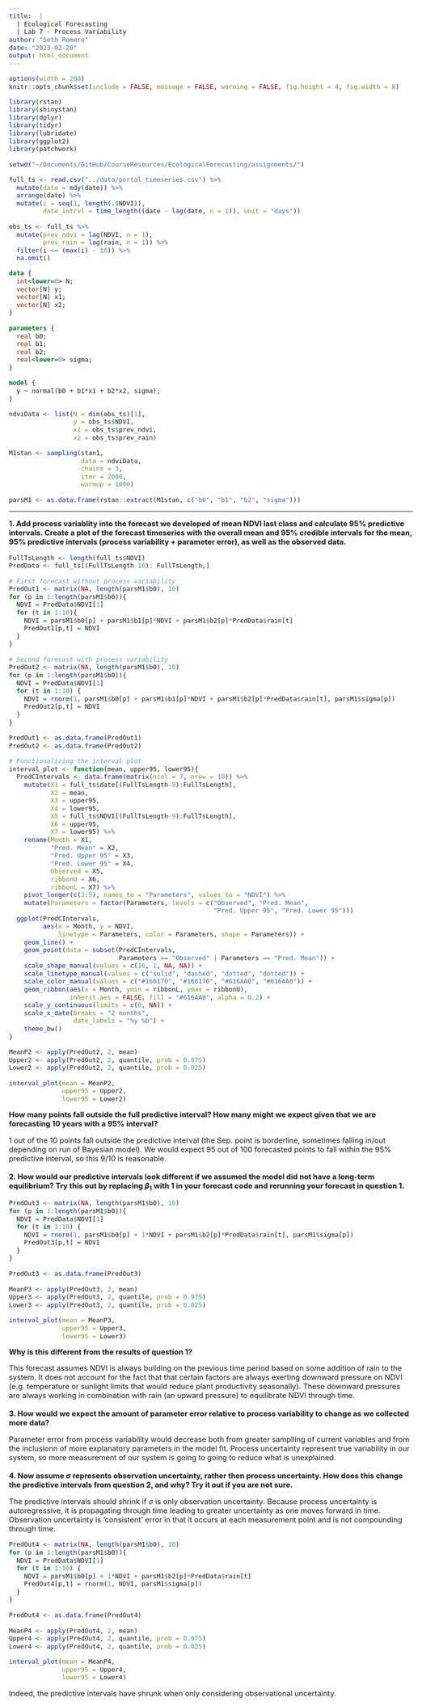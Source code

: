 ```yaml
---
title:  |
  | Ecological Forecasting
  | Lab 7 - Process Variability
author: "Seth Romero"
date: "2023-02-20"
output: html_document
---
```


<style type="text/css">
  body {
    font-size: 11pt;
    max-width: 800px;
    margin: auto;
  }
</style>

```r
options(width = 200)
knitr::opts_chunk$set(include = FALSE, message = FALSE, warning = FALSE, fig.height = 4, fig.width = 8)
```

```r
library(rstan)
library(shinystan)
library(dplyr)
library(tidyr)
library(lubridate)
library(ggplot2)
library(patchwork)

setwd("~/Documents/GitHub/CourseResources/EcologicalForecasting/assignments/")
```

```r
full_ts <- read.csv("../data/portal_timeseries.csv") %>%
  mutate(date = mdy(date)) %>%
  arrange(date) %>%
  mutate(i = seq(1, length(.$NDVI)), 
         date_intrvl = time_length((date - lag(date, n = 1)), unit = "days"))

obs_ts <- full_ts %>% 
  mutate(prev_ndvi = lag(NDVI, n = 1),
         prev_rain = lag(rain, n = 1)) %>%
  filter(i <= (max(i) - 10)) %>%
  na.omit()

```

```stan
data {
  int<lower=0> N;
  vector[N] y;
  vector[N] x1;
  vector[N] x2;
}

parameters {
  real b0;
  real b1;
  real b2;
  real<lower=0> sigma;
}

model {
  y ~ normal(b0 + b1*x1 + b2*x2, sigma);
}
```

```r
ndviData <- list(N = dim(obs_ts)[1], 
                 y = obs_ts$NDVI, 
                 x1 = obs_ts$prev_ndvi, 
                 x2 = obs_ts$prev_rain)

M1stan <- sampling(stan1,
                   data = ndviData,
                   chains = 3,
                   iter = 2000,
                   warmup = 1000)

parsM1 <- as.data.frame(rstan::extract(M1stan, c("b0", "b1", "b2", "sigma")))

```

<hr style="border-width:4px">

**1. Add process variablity into the forecast we developed of mean NDVI last class and calculate 95% predictive intervals. Create a plot of the forecast timeseries with the overall mean and 95% credible intervals for the mean, 95% predictive intervals (process variability + parameter error), as well as the observed data.**

```r
FullTsLength <- length(full_ts$NDVI)
PredData <- full_ts[(FullTsLength-10): FullTsLength,]

# First forecast without process variability
PredOut1 <- matrix(NA, length(parsM1$b0), 10)
for (p in 1:length(parsM1$b0)){
  NDVI = PredData$NDVI[1]
  for (t in 1:10){
    NDVI = parsM1$b0[p] + parsM1$b1[p]*NDVI + parsM1$b2[p]*PredData$rain[t]
    PredOut1[p,t] = NDVI
  }
}

# Second forecast with process variability
PredOut2 <- matrix(NA, length(parsM1$b0), 10)
for (p in 1:length(parsM1$b0)){
  NDVI = PredData$NDVI[1]
  for (t in 1:10) {
    NDVI = rnorm(1, parsM1$b0[p] + parsM1$b1[p]*NDVI + parsM1$b2[p]*PredData$rain[t], parsM1$sigma[p])
    PredOut2[p,t] = NDVI
  }
}

PredOut1 <- as.data.frame(PredOut1)
PredOut2 <- as.data.frame(PredOut2)

# Functionalizing the interval plot
interval_plot <- function(mean, upper95, lower95){
  PredCIntervals <- data.frame(matrix(ncol = 7, nrow = 10)) %>%
    mutate(X1 = full_ts$date[(FullTsLength-9):FullTsLength],
           X2 = mean,
           X3 = upper95,
           X4 = lower95,
           X5 = full_ts$NDVI[(FullTsLength-9):FullTsLength],
           X6 = upper95,
           X7 = lower95) %>%
    rename(Month = X1,
           "Pred. Mean" = X2,
           "Pred. Upper 95" = X3,
           "Pred. Lower 95" = X4,
           Observed = X5,
           ribbonU = X6,
           ribbonL = X7) %>%
    pivot_longer(c(2:5), names_to = "Parameters", values_to = "NDVI") %>%
    mutate(Parameters = factor(Parameters, levels = c("Observed", "Pred. Mean",
                                                      "Pred. Upper 95", "Pred. Lower 95")))
  ggplot(PredCIntervals, 
         aes(x = Month, y = NDVI, 
             linetype = Parameters, color = Parameters, shape = Parameters)) +
    geom_line() + 
    geom_point(data = subset(PredCIntervals, 
                             Parameters == "Observed" | Parameters == "Pred. Mean")) +
    scale_shape_manual(values = c(16, 1, NA, NA)) +
    scale_linetype_manual(values = c("solid", "dashed", "dotted", "dotted")) +
    scale_color_manual(values = c("#166170", "#166170", "#616AA0", "#616AA0")) +
    geom_ribbon(aes(x = Month, ymin = ribbonL, ymax = ribbonU), 
                inherit.aes = FALSE, fill = "#616AA0", alpha = 0.2) +
    scale_y_continuous(limits = c(0, NA)) +
    scale_x_date(breaks = "2 months",
                 date_labels = "%y %b") +
    theme_bw()
}

MeanP2 <- apply(PredOut2, 2, mean)
Upper2 <- apply(PredOut2, 2, quantile, prob = 0.975)
Lower2 <- apply(PredOut2, 2, quantile, prob = 0.025)

interval_plot(mean = MeanP2,
              upper95 = Upper2,
              lower95 = Lower2)
```

**How many points fall outside the full predictive interval? How many might we expect given that we are forecasting 10 years with a 95% interval?**

1 out of the 10 points fall outside the predictive interval (the Sep. point is borderline, sometimes falling in/out depending on run of Bayesian model). We would expect 95 out of 100 forecasted points to fall within the 95% predictive interval, so this 9/10 is reasonable.
<br>
<br>
**2. How would our predictive intervals look different if we assumed the model did not have a long-term equilibrium? Try this out by replacing $\beta_1$ with 1 in your forecast code and rerunning your forecast in question 1.**

```r
PredOut3 <- matrix(NA, length(parsM1$b0), 10)
for (p in 1:length(parsM1$b0)){
  NDVI = PredData$NDVI[1]
  for (t in 1:10) {
    NDVI = rnorm(1, parsM1$b0[p] + 1*NDVI + parsM1$b2[p]*PredData$rain[t], parsM1$sigma[p])
    PredOut3[p,t] = NDVI
  }
}

PredOut3 <- as.data.frame(PredOut3)

MeanP3 <- apply(PredOut3, 2, mean)
Upper3 <- apply(PredOut3, 2, quantile, prob = 0.975)
Lower3 <- apply(PredOut3, 2, quantile, prob = 0.025)

interval_plot(mean = MeanP3,
              upper95 = Upper3,
              lower95 = Lower3)
```

**Why is this different from the results of question 1?**

This forecast assumes NDVI is always building on the previous time period based on some addition of rain to the system. It does not account for the fact that that certain factors are always exerting downward pressure on NDVI (e.g. temperature or sunlight limits that would reduce plant productivity seasonally). These downward pressures are always working in combination with rain (an upward pressure) to equilibrate NDVI through time.
<br>
<br>
**3. How would we expect the amount of parameter error relative to process variability to change as we collected more data?**

Parameter error from process variability would decrease both from greater samplling of current variables and from the inclusionn of more explanatory parameters in the model fit. Process uncertainty represent true variability in our system, so more measurement of our system is going to going to reduce what is unexplained.
<br>
<br>
**4. Now assume $\sigma$ represents observation uncertainty, rather then process uncertainty. How does this change the predictive intervals from question 2, and why? Try it out if you are not sure.**

The predictive intervals should shrink if $\sigma$ is only observation uncertainty. Because process uncertainty is autoregressive, it is propagating through time leading to greater uncertainty as one moves forward in time. Observation uncertainty is 'consistent' error in that it occurs at each measurement point and is not compounding through time.

```r
PredOut4 <- matrix(NA, length(parsM1$b0), 10)
for (p in 1:length(parsM1$b0)){
  NDVI = PredData$NDVI[1]
  for (t in 1:10) {
    NDVI = parsM1$b0[p] + 1*NDVI + parsM1$b2[p]*PredData$rain[t]
    PredOut4[p,t] = rnorm(1, NDVI, parsM1$sigma[p])
  }
}

PredOut4 <- as.data.frame(PredOut4)

MeanP4 <- apply(PredOut4, 2, mean)
Upper4 <- apply(PredOut4, 2, quantile, prob = 0.975)
Lower4 <- apply(PredOut4, 2, quantile, prob = 0.025)

interval_plot(mean = MeanP4,
              upper95 = Upper4,
              lower95 = Lower4)
```

Indeed, the predictive intervals have shrunk when only considering observational uncertainty.